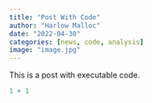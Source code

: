 ```yaml
---
title: "Post With Code"
author: "Harlow Malloc"
date: "2022-04-30"
categories: [news, code, analysis]
image: "image.jpg"
---
```


This is a post with executable code.

```r
1 + 1
```
